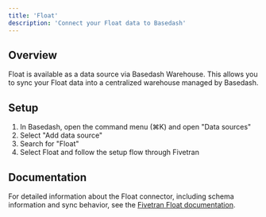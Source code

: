 ```yaml
---
title: 'Float'
description: 'Connect your Float data to Basedash'
---
```


## Overview

Float is available as a data source via Basedash Warehouse. This allows you to sync your Float data into a centralized warehouse managed by Basedash.

## Setup

1. In Basedash, open the command menu (⌘K) and open "Data sources"
2. Select "Add data source"
3. Search for "Float"
4. Select Float and follow the setup flow through Fivetran

## Documentation

For detailed information about the Float connector, including schema information and sync behavior, see the [Fivetran Float documentation](https://fivetran.com/docs/connectors/applications/float).
